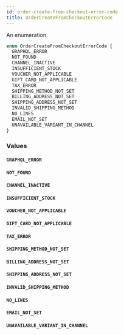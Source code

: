 ```yaml
---
id: order-create-from-checkout-error-code
title: OrderCreateFromCheckoutErrorCode
---
```



An enumeration.

```graphql
enum OrderCreateFromCheckoutErrorCode {
  GRAPHQL_ERROR
  NOT_FOUND
  CHANNEL_INACTIVE
  INSUFFICIENT_STOCK
  VOUCHER_NOT_APPLICABLE
  GIFT_CARD_NOT_APPLICABLE
  TAX_ERROR
  SHIPPING_METHOD_NOT_SET
  BILLING_ADDRESS_NOT_SET
  SHIPPING_ADDRESS_NOT_SET
  INVALID_SHIPPING_METHOD
  NO_LINES
  EMAIL_NOT_SET
  UNAVAILABLE_VARIANT_IN_CHANNEL
}
```


### Values

#### `GRAPHQL_ERROR` 




#### `NOT_FOUND` 




#### `CHANNEL_INACTIVE` 




#### `INSUFFICIENT_STOCK` 




#### `VOUCHER_NOT_APPLICABLE` 




#### `GIFT_CARD_NOT_APPLICABLE` 




#### `TAX_ERROR` 




#### `SHIPPING_METHOD_NOT_SET` 




#### `BILLING_ADDRESS_NOT_SET` 




#### `SHIPPING_ADDRESS_NOT_SET` 




#### `INVALID_SHIPPING_METHOD` 




#### `NO_LINES` 




#### `EMAIL_NOT_SET` 




#### `UNAVAILABLE_VARIANT_IN_CHANNEL` 






